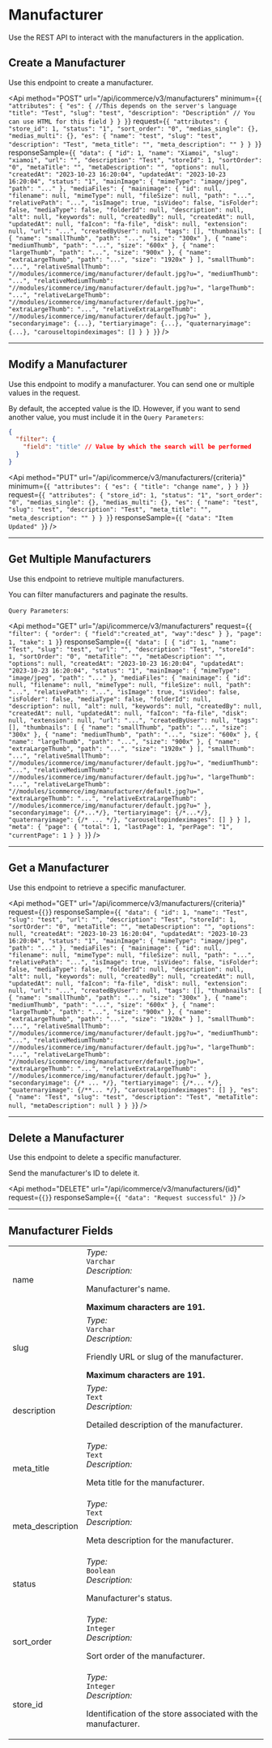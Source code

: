 
# Manufacturer
Use the REST API to interact with the manufacturers in the application.

<InfoAboutRequest />
<Cache />

## Create a Manufacturer
Use this endpoint to create a manufacturer.

<Api
  method="POST"
  url="/api/icommerce/v3/manufacturers"
  minimum={`{
  "attributes": {
    "es": { //This depends on the server's language
      "title": "Test",
      "slug": "test",
      "description": "Descriptión" // You can use HTML for this field
    }
  }
}`}
  request={`{
  "attributes": {
    "store_id": 1,
    "status": "1",
    "sort_order": "0",
    "medias_single": {},
    "medias_multi": {},
    "es": {
      "name": "test",
      "slug": "test",
      "description": "Test",
      "meta_title": "",
      "meta_description": ""
    }
  }
}`}
  responseSample={`{
  "data": {
    "id": 1,
    "name": "Xiamoi",
    "slug": "xiamoi",
    "url": "",
    "description": "Test",
    "storeId": 1,
    "sortOrder": "0",
    "metaTitle": "",
    "metaDescription": "",
    "options": null,
    "createdAt": "2023-10-23 16:20:04",
    "updatedAt": "2023-10-23 16:20:04",
    "status": "1",
    "mainImage": {
      "mimeType": "image/jpeg",
      "path": "..."
    },
    "mediaFiles": {
      "mainimage": {
        "id": null,
        "filename": null,
        "mimeType": null,
        "fileSize": null,
        "path": "...",
        "relativePath": "...",
        "isImage": true,
        "isVideo": false,
        "isFolder": false,
        "mediaType": false,
        "folderId": null,
        "description": null,
        "alt": null,
        "keywords": null,
        "createdBy": null,
        "createdAt": null,
        "updatedAt": null,
        "faIcon": "fa-file",
        "disk": null,
        "extension": null,
        "url": "...",
        "createdByUser": null,
        "tags": [],
        "thumbnails": [
          {
            "name": "smallThumb",
            "path": "...",
            "size": "300x"
          },
          {
            "name": "mediumThumb",
            "path": "...",
            "size": "600x"
          },
          {
            "name": "largeThumb",
            "path": "...",
            "size": "900x"
          },
          {
            "name": "extraLargeThumb",
            "path": "...",
            "size": "1920x"
          }
        ],
        "smallThumb": "...",
        "relativeSmallThumb": "//modules/icommerce/img/manufacturer/default.jpg?u=",
        "mediumThumb": "...",
        "relativeMediumThumb": "//modules/icommerce/img/manufacturer/default.jpg?u=",
        "largeThumb": "...",
        "relativeLargeThumb": "//modules/icommerce/img/manufacturer/default.jpg?u=",
        "extraLargeThumb": "...",
        "relativeExtraLargeThumb": "//modules/icommerce/img/manufacturer/default.jpg?u="
      },
      "secondaryimage": {...},
      "tertiaryimage": {...},
      "quaternaryimage": {...},
      "carouseltopindeximages": []
    }
  }
}`}
/>

---
## Modify a Manufacturer

Use this endpoint to modify a manufacturer. You can send one or multiple values in the request.

By default, the accepted value is the ID. However, if you want to send another value, you must include it in the `Query Parameters`:

```json
{
  "filter": {
    "field": "title" // Value by which the search will be performed
  }
}
```

<Api
  method="PUT"
  url="/api/icommerce/v3/manufacturers/{criteria}"
  minimum={`{
  "attributes": {
    "es": {
      "title": "change name",
    }
  }
}`}
  request={`{
  "attributes": {
    "store_id": 1,
    "status": "1",
    "sort_order": "0",
    "medias_single": {},
    "medias_multi": {},
    "es": {
      "name": "test",
      "slug": "test",
      "description": "Test",
      "meta_title": "",
      "meta_description": ""
    }
  }
}`}
  responseSample={`{
  "data": "Item Updated"
}`}
/>

---
## Get Multiple Manufacturers

Use this endpoint to retrieve multiple manufacturers.

You can filter manufacturers and paginate the results.

`Query Parameters`:

<Api
  method="GET"
  url="/api/icommerce/v3/manufacturers"
  request={`{
  "filter": {
    "order": {
      "field":"created_at",
      "way":"desc"
    }
  },
  "page": 1,
  "take": 1
}`}
  responseSample={`{
  "data": [
    {
      "id": 1,
      "name": "Test",
      "slug": "test",
      "url": "",
      "description": "Test",
      "storeId": 1,
      "sortOrder": "0",
      "metaTitle": "",
      "metaDescription": "",
      "options": null,
      "createdAt": "2023-10-23 16:20:04",
      "updatedAt": "2023-10-23 16:20:04",
      "status": "1",
      "mainImage": {
        "mimeType": "image/jpeg",
        "path": "..."
      },
      "mediaFiles": {
        "mainimage": {
          "id": null,
          "filename": null,
          "mimeType": null,
          "fileSize": null,
          "path": "...",
          "relativePath": "...",
          "isImage": true,
          "isVideo": false,
          "isFolder": false,
          "mediaType": false,
          "folderId": null,
          "description": null,
          "alt": null,
          "keywords": null,
          "createdBy": null,
          "createdAt": null,
          "updatedAt": null,
          "faIcon": "fa-file",
          "disk": null,
          "extension": null,
          "url": "...",
          "createdByUser": null,
          "tags": [],
          "thumbnails": [
            {
              "name": "smallThumb",
              "path": "...",
              "size": "300x"
            },
            {
              "name": "mediumThumb",
              "path": "...",
              "size": "600x"
            },
            {
              "name": "largeThumb",
              "path": "...",
              "size": "900x"
            },
            {
              "name": "extraLargeThumb",
              "path": "...",
              "size": "1920x"
            }
          ],
          "smallThumb": "...",
          "relativeSmallThumb": "//modules/icommerce/img/manufacturer/default.jpg?u=",
          "mediumThumb": "...",
          "relativeMediumThumb": "//modules/icommerce/img/manufacturer/default.jpg?u=",
          "largeThumb": "...",
          "relativeLargeThumb": "//modules/icommerce/img/manufacturer/default.jpg?u=",
          "extraLargeThumb": "...",
          "relativeExtraLargeThumb": "//modules/icommerce/img/manufacturer/default.jpg?u="
        },
        "secondaryimage": {/*...*/},
        "tertiaryimage": {/*...*/},
        "quaternaryimage": {/* ... */},
        "carouseltopindeximages": []
      }
    }
  ],
  "meta": {
    "page": {
      "total": 1,
      "lastPage": 1,
      "perPage": "1",
      "currentPage": 1
    }
  }
}`}
/>

---
## Get a Manufacturer

Use this endpoint to retrieve a specific manufacturer.

<Api
  method="GET"
  url="/api/icommerce/v3/manufacturers/{criteria}"
  request={`{}`}
  responseSample={`{
  "data": {
    "id": 1,
    "name": "Test",
    "slug": "test",
    "url": "",
    "description": "Test",
    "storeId": 1,
    "sortOrder": "0",
    "metaTitle": "",
    "metaDescription": "",
    "options": null,
    "createdAt": "2023-10-23 16:20:04",
    "updatedAt": "2023-10-23 16:20:04",
    "status": "1",
    "mainImage": {
      "mimeType": "image/jpeg",
      "path": "..."
    },
    "mediaFiles": {
      "mainimage": {
        "id": null,
        "filename": null,
        "mimeType": null,
        "fileSize": null,
        "path": "...",
        "relativePath": "...",
        "isImage": true,
        "isVideo": false,
        "isFolder": false,
        "mediaType": false,
        "folderId": null,
        "description": null,
        "alt": null,
        "keywords": null,
        "createdBy": null,
        "createdAt": null,
        "updatedAt": null,
        "faIcon": "fa-file",
        "disk": null,
        "extension": null,
        "url": "...",
        "createdByUser": null,
        "tags": [],
        "thumbnails": [
          {
            "name": "smallThumb",
            "path": "...",
            "size": "300x"
          },
          {
            "name": "mediumThumb",
            "path": "...",
            "size": "600x"
          },
          {
            "name": "largeThumb",
            "path": "...",
            "size": "900x"
          },
          {
            "name": "extraLargeThumb",
            "path": "...",
            "size": "1920x"
          }
        ],
        "smallThumb": "...",
        "relativeSmallThumb": "//modules/icommerce/img/manufacturer/default.jpg?u=",
        "mediumThumb": "...",
        "relativeMediumThumb": "//modules/icommerce/img/manufacturer/default.jpg?u=",
        "largeThumb": "...",
        "relativeLargeThumb": "//modules/icommerce/img/manufacturer/default.jpg?u=",
        "extraLargeThumb": "...",
        "relativeExtraLargeThumb": "//modules/icommerce/img/manufacturer/default.jpg?u="
      },
      "secondaryimage": {/* ... */},
      "tertiaryimage": {/*... */},
      "quaternaryimage": {/**... */},
      "carouseltopindeximages": []
    },
    "es": {
      "name": "Test",
      "slug": "test",
      "description": "Test",
      "metaTitle": null,
      "metaDescription": null
    }
  }
}`}
/>

---
## Delete a Manufacturer

Use this endpoint to delete a specific manufacturer.

Send the manufacturer's ID to delete it.

<Api
  method="DELETE"
  url="/api/icommerce/v3/manufacturers/{id}"
  request={`{}`}
  responseSample={`{
  "data": "Request successful"
}`}
/>

---
## Manufacturer Fields

<table>
  <tr>
    <td>name</td>
    <td>
      <i class="colorGraySpan">Type:</i>
      <br />
      <code>Varchar</code>
      <br />
      <i class="colorGraySpan">Description:</i>
      <br />
      <p>Manufacturer's name.</p>
      <b>Maximum characters are 191.</b>
    </td>
  </tr>
  <tr>
    <td>slug</td>
    <td>
      <i class="colorGraySpan">Type:</i>
      <br />
      <code>Varchar</code>
      <br />
      <i class="colorGraySpan">Description:</i>
      <br />
      <p>Friendly URL or slug of the manufacturer.</p>
      <b>Maximum characters are 191.</b>
    </td>
  </tr>
  <tr>
    <td>description</td>
    <td>
      <i class="colorGraySpan">Type:</i>
      <br />
      <code>Text</code>
      <br />
      <i class="colorGraySpan">Description:</i>
      <br />
      <p>Detailed description of the manufacturer.</p>
    </td>
  </tr>
  <tr>
    <td>meta_title</td>
    <td>
      <i class="colorGraySpan">Type:</i>
      <br />
      <code>Text</code>
      <br />
      <i class="colorGraySpan">Description:</i>
      <br />
      <p>Meta title for the manufacturer.</p>
    </td>
  </tr>
  <tr>
    <td>meta_description</td>
    <td>
      <i class="colorGraySpan">Type:</i>
      <br />
      <code>Text</code>
      <br />
      <i class="colorGraySpan">Description:</i>
      <br />
      <p>Meta description for the manufacturer.</p>
    </td>
  </tr>
  <tr>
    <td>status</td>
    <td>
      <i class="colorGraySpan">Type:</i>
      <br />
      <code>Boolean</code>
      <br />
      <i class="colorGraySpan">Description:</i>
      <br />
      <p>Manufacturer's status.</p>
    </td>
  </tr>
  <tr>
    <td>sort_order</td>
    <td>
      <i class="colorGraySpan">Type:</i>
      <br />
      <code>Integer</code>
      <br />
      <i class="colorGraySpan">Description:</i>
      <br />
      <p>Sort order of the manufacturer.</p>
    </td>
  </tr>
  <tr>
    <td>store_id</td>
    <td>
      <i class="colorGraySpan">Type:</i>
      <br />
      <code>Integer</code>
      <br />
      <i class="colorGraySpan">Description:</i>
      <br />
      <p>Identification of the store associated with the manufacturer.</p>
    </td>
  </tr>
</table>

